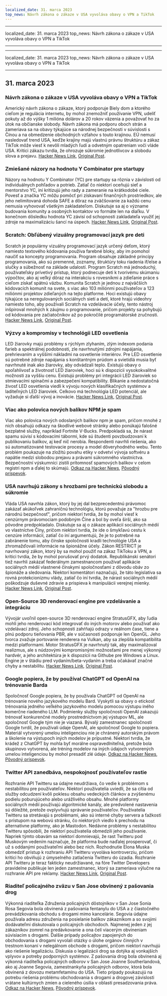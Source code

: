 ```yaml
---
localized_date: 31. marca 2023
top_news: Návrh zákona o zákaze v USA vyvoláva obavy o VPN a TikTok
---
```


---

localized_date: 31. marca 2023
top_news: Návrh zákona o zákaze v USA vyvoláva obavy o VPN a TikTok

---

---

localized_date: 31. marca 2023
top_news: Návrh zákona o zákaze v USA vyvoláva obavy o VPN a TikTok

---



<CallToAction />

<Steps>

## 31. marca 2023

### Návrh zákona o zákaze v USA vyvoláva obavy o VPN a TikTok

Americký návrh zákona o zákaze, ktorý podporuje Biely dom a ktorého cieľom je regulácia internetu, by mohol znemožniť používanie VPN, udeliť pokuty až do výšky 1 milióna dolárov a 20 rokov väzenia a považovať ho za útok na občianske slobody. Návrh zákona má podporu oboch strán a zameriava sa na obavy týkajúce sa národnej bezpečnosti v súvislosti s Čínou a na obmedzenie obchodných vzťahov s touto krajinou. EÚ nemusí nasledovať trend USA, keďže krajiny majú vlastnú právnu štruktúru a zákaz TikTok môže viesť k nevôli mladých ľudí a odvetným opatreniam voči vláde USA. Kritici zákazu tvrdia, že ohrozuje súkromie jednotlivcov a slobodu slova a prejavu.
[Hacker News Link](http://news.ycombinator.com/item?id=35366955), [Original Post](https://www.youtube.com/watch?v=FWQGA_n5Z4M).

### Zmiešané názory na hodnotu Y Combinator pre startupy

Názory na hodnotu Y Combinator (YC) pre startupy sa rôznia v závislosti od individuálnych pohľadov a potrieb. Zatiaľ čo niektorí oceňujú sieť a mentorstvo YC, iní kritizujú jeho rady a zameranie na krátkodobé ciele. Povesť a značka YC môžu pomôcť pri získavaní finančných prostriedkov, ale jeho nelimitovaná dohoda SAFE a dôraz na zväčšovanie za každú cenu nemusia vyhovovať všetkým zakladateľom. Diskutuje sa aj o význame budovania komunity a osobných kontaktov vo formáte len na diaľku. V konečnom dôsledku hodnota YC závisí od schopnosti zakladateľa využiť jej zdroje na maximalizáciu šancí na úspech.
[Hacker News Link](http://news.ycombinator.com/item?id=35373019), [Original Post](https://acecreamu.substack.com/p/is-y-combinator-worth-the-money).

### Scratch: Obľúbený vizuálny programovací jazyk pre deti

Scratch je populárny vizuálny programovací jazyk určený deťom, ktorý namiesto textového kódovania používa farebné bloky, aby im pomohol naučiť sa koncepty programovania. Program obsahuje základné princípy programovania, ako sú premenné, zoznamy, štruktúry toku riadenia if/else a slučky a súbežnosť na základe udalostí. Program Scratch má jednoduchý, používateľsky prívetivý prístup, ktorý podnecuje deti k tvorivému skúmaniu výpočtov, ako aj veľký dôraz na interakciu s rovesníkmi a zdieľanie práce s cieľom získať spätnú väzbu. Komunita Scratch je jednou z najväčších kódovacích komunít na svete, s viac ako 103 miliónmi používateľov a 123 miliónmi projektov zdieľaných na tejto platforme. Hoci existujú obavy týkajúce sa neregulovaných sociálnych sietí a detí, ktoré hrajú videohry namiesto toho, aby používali Scratch na vzdelávacie účely, tento nástroj inšpiroval mnohých k záujmu o programovanie, pričom projekty sa pohybujú od kódovania pre začiatočníkov až po pokročilé programátorské zručnosti.
[Hacker News Link](http://news.ycombinator.com/item?id=35373052), [Original Post](https://scratch.mit.edu/about).

### Výzvy a kompromisy v technológii LED osvetlenia

LED žiarovky majú problémy s rýchlym zlyhaním, zlým indexom podania farieb a spektrálnej podobnosti, zle navrhnutými zdrojmi napájania, prehrievaním a vyššími nákladmi na osvetlenie interiérov. Pre LED osvetlenie sú potrebné zdroje napájania s konštantným prúdom a svietidlá musia byť navrhnuté inak ako žiarovky, aby odvádzali teplo. Existujú obavy o spoľahlivosť a životnosť LED žiaroviek, hoci sú k dispozícii vysokokvalitné možnosti za vyššiu cenu. Existujú problémy pri integrácii LED žiaroviek so stmievacími spínačmi a zabezpečení kompatibility. Blikanie a nedostatočná živosť LED osvetlenia viedli k vývoju nových klasifikačných systémov a laditeľných LED žiaroviek. Celkovo má technológia LED potenciál, ale vyžaduje si ďalší vývoj a inovácie.
[Hacker News Link](http://news.ycombinator.com/item?id=35371750), [Original Post](https://nymag.com/strategist/article/led-light-bulbs-investigation.html).

### Viac ako polovica nových balíkov NPM je spam

Viac ako polovica nových odoslaných balíkov npm je spam, pričom mnohé z nich obsahujú odkazy na škodlivé webové stránky alebo ponúkajú falošné bezplatné služby, napríklad Fortnite V-Bucks. Predpokladá sa, že nárast spamu súvisí s kódovacími tábormi, kde sú študenti povzbudzovaní k publikovaniu balíkov, aj keď nič nerobia. Respondenti navrhli riešenia, ako sú automatizované testovacie procesy a model dôveryhodného webu. Tento problém poukazuje na zložitú povahu etiky v odvetví vývoja softvéru a napätie medzi slobodou prejavu a právami súkromného vlastníctva. Bezpečnostní výskumníci zistili prítomnosť spamových balíkov v celom registri npm a ďalej to skúmajú.
[Odkaz na Hacker News](http://news.ycombinator.com/item?id=35370728), [Pôvodný príspevok](https://blog.sandworm.dev/one-in-two-new-npm-packages-is-seo-spam-right-now).

### USA navrhujú zákony s hrozbami pre technickú slobodu a súkromie

Vláda USA navrhla zákon, ktorý by jej dal bezprecedentnú právomoc zakázať akúkoľvek zahraničnú technológiu, ktorú považuje za "hrozbu pre národnú bezpečnosť", pričom niektorí tvrdia, že by mohol viesť k cenzúrnym právomociam podobným Číne a bol by oveľa širší, ako sa pôvodne predpokladalo. Diskutuje sa aj o zákaze aplikácií sociálnych médií vo vlastníctve Číny, pričom niektorí tvrdia, že ide o šmykľavú cestu k cenzúre informácií, zatiaľ čo iní argumentujú, že je to potrebné na zabránenie tomu, aby čínske spoločnosti kradli technológie USA a zhromažďovali informácie na špionážne účely. Zákon RESTRICT je navrhovaný zákon, ktorý by sa mohol použiť na zákaz TikToku a VPN, a kritici tvrdia, že by mohol porušovať prvý dodatok. Republikánski senátori tiež navrhli zakázať federálnym zamestnancom používať aplikácie sociálnych médií vlastnené čínskymi spoločnosťami z dôvodu obáv zo špionáže a sledovania. Niektorí komentátori naznačujú, že táto legislatíva sa rovná protekcionizmu vlády, zatiaľ čo iní tvrdia, že nárast sociálnych médií poškodzuje duševné zdravie a prispieva k manipulácii verejnej mienky.
[Hacker News Link](http://news.ycombinator.com/item?id=35369075), [Original Post](https://www.vice.com/en/article/4a3ddb/restrict-act-insanely-broad-ban-tiktok-vpns).

### Open-Source 3D renderovací engine pre vzdelávanie a integráciu

Vývojár uvoľnil open-source 3D renderovací engine StratusGFX, aby ľudia mohli jeho renderovací kód integrovať do iných motorov alebo používať ako vzdelávací zdroj. Jeho schopnosti zahŕňajú odrazy v reálnom čase, tiene a plnú podporu tieňovania PBR, ale v súčasnosti podporuje len OpenGL. Jeho tvorca zvažuje portovanie renderera na Vulkan, aby sa zlepšila kompatibilita medzi platformami. Motor StratusGFX je navrhnutý tak, aby maximalizoval realizmus, ale s núdzovými kompromisnými možnosťami pre menej výkonný hardvér, a jeho architektúra je k dispozícii na Githube pre Windows a Linux. Engine je v štádiu pred vydaním/beta-vydaním a treba očakávať značné chyby a nestabilitu.
[Hacker News Link](http://news.ycombinator.com/item?id=35370284), [Original Post](https://github.com/KTStephano/StratusGFX).

### Google popiera, že by používal ChatGPT od OpenAI na trénovanie Barda

Spoločnosť Google popiera, že by používala ChatGPT od OpenAI na trénovanie nového jazykového modelu Bard. Vyskytli sa obavy o etickosť trénovania jedného veľkého jazykového modelu pomocou výstupu iného komerčne riadeného LLM. Podmienky služby spoločnosti OpenAI zakazujú trénovať konkurenčné modely prostredníctvom jej výstupov ML, ale spoločnosť Google tým nie je viazaná. Bývalý zamestnanec spoločnosti Google tvrdil, že používali údaje OpenAI, ale spoločnosť Google to popiera. Materiál vytvorený umelou inteligenciou nie je chránený autorským právom a školenie na výstupoch iných modelov je prípustné. Niektorí tvrdia, že krádež z ChatGPT by mohla byť morálne ospravedlniteľná, pretože bola skupinovo vytvorená, ale tréning modelov na iných údajoch vytvorených umelou inteligenciou by mohol presadiť zlé údaje.
[Odkaz na Hacker News](http://news.ycombinator.com/item?id=35370915), [Pôvodný príspevok](https://twitter.com/steventey/status/1641267979399704576).

### Twitter API zanedbáva, nespokojnosť používateľov rastie

Rozhranie API Twitteru sa údajne neudržiava, čo vedie k problémom s nestabilitou pre používateľov. Niektorí používatelia uviedli, že sa cítia od služby odcudzení kvôli poklesu obsahu vedeckých článkov a zvýšenému podielu poburujúceho alebo urážlivého obsahu. Mnohé platformy sociálnych médií používajú algoritmické kanály, ale predvolené nastavenia sú dôležité, pretože ovplyvňujú správanie používateľov. Používatelia Twitteru sa stretávajú s problémami, ako sú interné chyby servera a ťažkosti s prístupom na webovú stránku, čo niektorých viedlo k prechodu na alternatívne platformy, ako je Mastodon. Nedávne problémy s nestabilitou Twitteru spôsobili, že niektorí používatelia obmedzili jeho používanie. Napriek týmto obavám sa niektorí domnievajú, že rast Twitteru pod Muskovým vedením naznačuje, že platforma bude naďalej prosperovať, či už s oddanými používateľmi alebo bez nich. Rozhodnutie Elona Muska obmedziť prístup k rozhraniu API Twitteru vyvoláva kontroverziu, pričom kritici ho obviňujú z úmyselného zatlačenia Twitteru do úzadia. Rozhranie API Twitteru je teraz fakticky neudržiavané, na fóre Twitter Developers pravidelne publikuje len jeden zamestnanec, ktorý sa zameriava výlučne na rozhranie API pre reklamy.
[Hacker News Link](http://news.ycombinator.com/item?id=35370152), [Original Post](https://snarfed.org/the-twitter-api-is-now-effectively-unmaintained).

### Riaditeľ policajného zväzu v San Jose obvinený z pašovania drog

Výkonná riaditeľka Združenia policajných dôstojníkov v San Jose Sonia Rosa Segovia bola obvinená z pašovania fentanylu do USA a z čiastočného prevádzkovania obchodu s drogami mimo kancelárie. Segovia údajne používala adresu združenia na posielanie balíkov zákazníkom a so svojimi dodávateľmi diskutovala o policajných obchodoch. Najmenej jeden z jej zákazníkov zomrel na predávkovanie a ona čelí viacerým obvineniam súvisiacim s drogami. Ďalšie prípady policajtov zapojených do obchodovania s drogami vyvolali otázky o úlohe orgánov činných v trestnom konaní v nelegálnom obchode s drogami, pričom niektorí navrhujú ako riešenie legalizáciu. Diskusia o legalizácii drog sa dotýka aj vonkajších vplyvov a potreby podporných systémov. Z pašovania drog bola obvinená aj výkonná riaditeľka policajných odborov v San Jose Joanne Southerlandová, ako aj Joanne Segovia, zamestnankyňa policajných odborov, ktorá bola obvinená z dovozu metamfetamínu do USA. Tieto prípady poukazujú na potrebu riešenia problému obchodovania s drogami a drogovej závislosti vrátane kultúrnych zmien a cieleného úsilia v oblasti presadzovania práva.
[Odkaz na Hacker News](http://news.ycombinator.com/item?id=35376488), [Pôvodný príspevok](https://www.washingtonexaminer.com/news/crime/san-jose-police-union-director-smuggle-fentanyl-charge).

</Steps>
